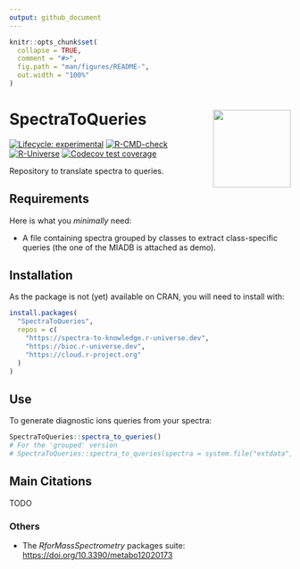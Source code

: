 ```yaml
---
output: github_document
---
```


<!-- README.md is generated from README.Rmd. Please edit that file -->

```r
knitr::opts_chunk$set(
  collapse = TRUE,
  comment = "#>",
  fig.path = "man/figures/README-",
  out.width = "100%"
)
```

# SpectraToQueries <img src='https://raw.githubusercontent.com/spectra-to-knowledge/SpectraToQueries/main/man/figures/logo.svg' align="right" height="139" />

<!-- badges: start -->
[![Lifecycle: experimental](https://img.shields.io/badge/lifecycle-experimental-orange.svg)](https://lifecycle.r-lib.org/articles/stages.html#experimental)
[![R-CMD-check](https://github.com/spectra-to-knowledge/SpectraToQueries/actions/workflows/R-CMD-check.yaml/badge.svg)](https://github.com/spectra-to-knowledge/SpectraToQueries/actions/workflows/R-CMD-check.yaml)
[![R-Universe](https://spectra-to-knowledge.r-universe.dev/badges/SpectraToQueries)](https://spectra-to-knowledge.r-universe.dev/SpectraToQueries)
[![Codecov test coverage](https://codecov.io/gh/spectra-to-knowledge/SpectraToQueries/graph/badge.svg)](https://app.codecov.io/gh/spectra-to-knowledge/SpectraToQueries)
<!-- badges: end -->

Repository to translate spectra to queries.

## Requirements

Here is what you *minimally* need:

- A file containing spectra grouped by classes to extract class-specific queries (the one of the MIADB is attached as demo).

## Installation

As the package is not (yet) available on CRAN, you will need to install with:

``` r
install.packages(
  "SpectraToQueries",
  repos = c(
    "https://spectra-to-knowledge.r-universe.dev",
    "https://bioc.r-universe.dev",
    "https://cloud.r-project.org"
  )
)
```

## Use

To generate diagnostic ions queries from your spectra:

``` r
SpectraToQueries::spectra_to_queries()
# For the 'grouped' version
# SpectraToQueries::spectra_to_queries(spectra = system.file("extdata", "spectra_grouped.rds", package = "SpectraToQueries"), export = "data/interim/queries-grouped.tsv")
```

## Main Citations

TODO

### Others

- The *RforMassSpectrometry* packages suite: <https://doi.org/10.3390/metabo12020173>
